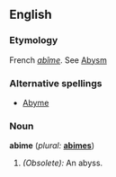 ==English==

===Etymology===
French ''[[abîme]]''. See [[Abysm]]

===Alternative spellings===
*[[Abyme]]

===Noun===
'''abime'''  (''plural:'' '''[[abimes]]''')
# ''(Obsolete):'' An abyss.